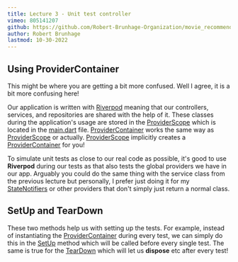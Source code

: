 ```yaml
---
title: Lecture 3 - Unit test controller
vimeo: 805141207
github: https://github.com/Robert-Brunhage-Organization/movie_recommendation_app_course/commits/main
author: Robert Brunhage
lastmod: 10-30-2022
---
```



## Using ProviderContainer

This might be where you are getting a bit more confused. Well I agree, it is a bit more confusing here!

  

Our application is written with [Riverpod](https://riverpod.dev/) meaning that our controllers, services, and repositories are shared with the help of it. These classes during the application's usage are stored in the [ProviderScope](https://pub.dev/documentation/flutter_riverpod/latest/flutter_riverpod/ProviderScope-class.html) which is located in the [main.dart](https://github.com/Robert-Brunhage-Organization/movie_recommendation_app_course/blob/384fca2b77351dcf869e3a78ae3071f24ff9fb73/lib/main.dart#L9) file. [ProviderContainer](https://pub.dev/documentation/riverpod/latest/riverpod/ProviderContainer-class.html) works the same way as [ProviderScope](https://pub.dev/documentation/flutter_riverpod/latest/flutter_riverpod/ProviderScope-class.html) or actually. [ProviderScope](https://pub.dev/documentation/flutter_riverpod/latest/flutter_riverpod/ProviderScope-class.html) implicitly creates a [ProviderContainer](https://pub.dev/documentation/riverpod/latest/riverpod/ProviderContainer-class.html) for you!

  

To simulate unit tests as close to our real code as possible, it's good to use **Riverpod** during our tests as that also tests the global providers we have in our app. Arguably you could do the same thing with the service class from the previous lecture but personally, I prefer just doing it for my [StateNotifiers](https://pub.dev/documentation/state_notifier/latest/state_notifier/StateNotifier-class.html) or other providers that don't simply just return a normal class.

  

## SetUp and TearDown

These two methods help us with setting up the tests. For example, instead of instantiating the [ProviderContainer](https://pub.dev/documentation/riverpod/latest/riverpod/ProviderContainer-class.html) during every test, we can simply do this in the [SetUp](https://api.flutter.dev/flutter/flutter_test/setUp.html) method which will be called before every single test. The same is true for the [TearDown](https://api.flutter.dev/flutter/flutter_test/tearDown.html) which will let us **dispose** etc after every test!
